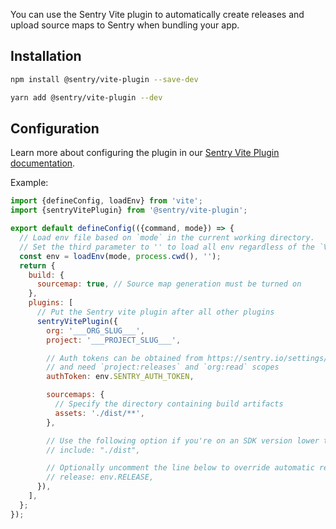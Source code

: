 You can use the Sentry Vite plugin to automatically create releases and upload source maps to Sentry when bundling your app.

## Installation

```bash {tabTitle:npm}
npm install @sentry/vite-plugin --save-dev
```

```bash {tabTitle:Yarn}
yarn add @sentry/vite-plugin --dev
```

## Configuration

Learn more about configuring the plugin in our [Sentry Vite Plugin documentation](https://github.com/getsentry/sentry-javascript-bundler-plugins/tree/main/packages/vite-plugin).

Example:

```javascript {filename:vite.config.js}
import {defineConfig, loadEnv} from 'vite';
import {sentryVitePlugin} from '@sentry/vite-plugin';

export default defineConfig(({command, mode}) => {
  // Load env file based on `mode` in the current working directory.
  // Set the third parameter to '' to load all env regardless of the `VITE_` prefix.
  const env = loadEnv(mode, process.cwd(), '');
  return {
    build: {
      sourcemap: true, // Source map generation must be turned on
    },
    plugins: [
      // Put the Sentry vite plugin after all other plugins
      sentryVitePlugin({
        org: '___ORG_SLUG___',
        project: '___PROJECT_SLUG___',

        // Auth tokens can be obtained from https://sentry.io/settings/account/api/auth-tokens/
        // and need `project:releases` and `org:read` scopes
        authToken: env.SENTRY_AUTH_TOKEN,

        sourcemaps: {
          // Specify the directory containing build artifacts
          assets: './dist/**',
        },

        // Use the following option if you're on an SDK version lower than 7.47.0:
        // include: "./dist",

        // Optionally uncomment the line below to override automatic release name detection
        // release: env.RELEASE,
      }),
    ],
  };
});
```
